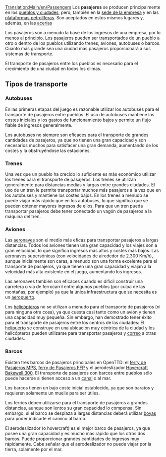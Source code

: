 [[Translation:Main/en/Passengers]]
{{es/Carga| carga  = Pasajeros
| imagen = Town.png
| producida =[[Main/es/Pueblo|Pueblos]], [[Main/es/Plataforma petrolífera|Plataforma petrolífera]], [[Main/es/Sede de la empresa|sede de la empresa]]
| aceptada  =[[Main/es/Pueblo|Pueblos]], [[Main/es/Plataforma petrolífera|Plataforma petrolífera]], [[Main/es/Acería|Acería]], [[Main/es/Sede de la empresa|sede de la empresa]]
}}
Los '''pasajeros''' se producen principalmente en los [[Main/es/Pueblo|pueblos y ciudades]], pero, también en la [[Main/es/Sede de la empresa|sede de la empresa]] y en las [[Main/es/Plataforma petrolífera|plataformas petrolíferas]].
Son aceptados en estos mismos lugares y, además, en las [[Main/es/Acería|acerías]]

Los pasajeros son a menudo la base de los ingresos de una empresa, por lo menos al principio. Los pasajeros pueden ser transportados de un pueblo a otro o dentro de los pueblos utilizando trenes, aviones, autobuses o barcos. Cuanto más grande sea una ciudad más pasajeros proporcionará a sus sistemas de transporte.

El transporte de pasajeros entre los pueblos es necesario para el crecimiento de una ciudad en todos los climas.

==Tipos de transporte==
===Autobuses===
En las primeras etapas del juego es razonable utilizar los autobuses para el transporte de pasajeros entre pueblos. El uso de autobuses mantiene los costes iniciales y los gastos de funcionamiento bajos y permite un flujo fiable de ingresos generalmente.

Los autobuses no siempre son eficaces para el transporte de grandes cantidades de pasajeros, ya que no tienen una gran capacidad y son necesarios muchos para satisfacer una gran demanda, aumentando de los costes y la obstruyéndose las estaciones.

===Trenes===
Una vez que un pueblo ha crecido lo suficiente es más económico utilizar los trenes para el transporte de pasajeros. Los trenes se utilizan generalmente para distancias medias y largas entre grandes ciudades. El uso de un tren le permite transportar muchos más pasajeros a la vez que en los autobuses y mantiene los costes bajos. En los trenes a menudo se puede viajar más rápido que en los autobuses, lo que significa que se pueden obtener mayores ingresos de ellos. Para que un tren pueda transportar pasajeros debe tener conectado un vagón de pasajeros a la máquina del tren.

===Aviones===
Las [[Main/es/Aeronaves|aeronaves]] son el medio más eficaz para transportar pasajeros a largas distancias. Todos los aviones tienen una gran capacidad y los viajes son a gran velocidad, lo que significa ingresos más altos y costes más bajos. Las aeronaves supersónicas (con velocidades de alrededor de 2.300 Km/h), aunque inicialmente son caras, a menudo son una forma excelente para el transporte de pasajeros, ya que tienen una gran capacidad y viajan a la velocidad más alta existente en el juego, aumentando los ingresos.

Las aeronaves también son eficaces cuando es difícil construir una carretera o vía de ferrocarril entre algunos pueblos (por culpa de las montañas, por ejemplo) ya que la única infraestructura que se necesita es un [[Main/es/Aeropuertos|aeropuerto]].

Los [[Main/es/helicópteros|helicópteros]] no se utilizan a menudo para el transporte de pasajeros (ni para ninguna otra cosa), ya que cuesta casi tanto como un avión y tienen una capacidad muy pequeña. Sin embargo, han demostrado tener éxito para el transporte de pasajeros entre los centros de las ciudades: El [[Main/en/Aeropuertos/Es#Helipuerto|helipuerto]] se construye en una ubicación muy céntrica de la ciudad y los helicópteros pueden utilizarse para transportar pasajeros y [[Main/es/Correo|correo]] a otras ciudades.

===Barcos===
Existen tres barcos de pasajeros principales en OpenTTD: el [[Main/es/Ferry de Pasajeros MPS|ferry de Pasajeros MPS]], [[Main/es/Ferry de Pasajeros FFP|ferry de Pasajeros FFP]] y el aerodeslizador [[Main/es/Hovercraft Bakewell 300|Hovercraft Bakewell 300]]. El transporte de pasajeros con barcos entre pueblos sólo puede hacerse si tienen acceso a un [[Main/es/Muelles|canal]] o al mar.

Los barcos tienen un bajo coste inicial establecido, ya que son baratos y requieren solamente un muelle para ser útiles.

Los ferries deben utilizarse para el transporte de pasajeros a grandes distancias, aunque son lentos su gran capacidad lo compensa. Sin embargo, si el barco se desplaza a largas distancias deberá utilizar [[Main/es/Muelles|boyas]] para poder indicarle el camino al barco.

El aerodeslizador (o hovercraft) es el mejor barco de pasajeros, ya que posee una gran capacidad y es mucho más rápido que los otros dos barcos. Puede proporcionar grandes cantidades de ingresos muy rápidamente. Cabe señalar que el aerodeslizador no puede viajar por la tierra, solamente por el mar.